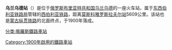 {{NoteTA|G1=Railway}}
{{Infobox Station
|BoxWidth = 302px
|Title = 乌兰乌德站
|SubTitle = 
|EngTitle = {{lang|ru|Станция Улан-Удэ}}
|EngSubTitle = 
|linecolour = lightgreen
|ImageName = Ulan ude station.jpg
|ImageSize = 290px
|ImageCaption = 车站外观
|ImagePadding = 0
|Code = 935506
|Operator = [[File:Russian_Railways_Logo.svg|25px]] [[俄罗斯铁路|俄罗斯铁路]]
|Owned = [[东西伯利亚铁路局|东西伯利亚铁路局]]
|Line = [[西伯利亞鐵路|西伯利亞鐵路]]、[[蒙古縱貫鐵路|蒙古縱貫鐵路]]
|Place = {{RUS}}[[布里亞特共和國|布里亞特共和國]][[烏蘭烏德|烏蘭烏德]]
|Coord = {{coord|51|50|28.2|N|107|34|59.4|E|source:wikidata-and-enwiki-cat-tree_region:RU|display=inline,title}}
|Style = 地面站
|Hall Style = 
|PlatformType = 
|PlatformNumber = 3
|TrackNum = 8
|Interchange = 
|ExitNumber = 
|StartDate = 1900年<ref>Железнодорожные станции СССР. Справочник. — М.: Транспорт, 1981</ref>
|Elevation = 
|Depth = 
|Architect = 
|connection = 
|yearly ridership = 
|daily ridership = 
|OPENHOURS = 
|Hours = 
|Time First = 
|Time First WD = 
|Time Last WD = 
|Time First WE = 
|Time Last WE = 
|Time Last = 
|Time Night Train = 
}}
'''乌兰乌德站'''（{{lang-rus|Улан-Удэстанция|Ulan-udestantsiya}}）是位于[[俄罗斯|俄罗斯]][[布里亚特共和国|布里亚特共和国]][[乌兰乌德|乌兰乌德]]的一座火车站，属于[[东西伯利亚铁路局|东西伯利亚铁路局]]管辖的[[西伯利亚铁路|西伯利亚铁路]]，距离[[莫斯科|莫斯科]][[雅罗斯拉夫尔站|雅罗斯拉夫尔站]]5609公里。该站也是[[蒙古纵贯铁路|蒙古纵贯铁路]]的北面终点，于1900年落成。

{{Start rail box|[[File:Russian_Railways_Logo.svg|25px]] [[俄罗斯铁路|俄罗斯铁路]]}}
{{s-inop|{{link-ru|玻璃厂站|Стеклозавод (платформа)}}|[[雅罗斯拉夫尔站|莫斯科]]方向}}
{{s-line|[[西伯利亚铁路|西伯利亚铁路]]<br />{{0}}{{0}}{{0}} 乌兰乌德站 {{0}}{{0}}{{0}}||#DA4216}}
{{s-inop|{{link-ru|5647公里信号所站|Пост 5647 км (остановочный пункт)}}|[[海参崴站|海参崴]]方向}}
{{end box}}

{{Rail-stub}}
{{russia-stub}}
[[分类:俄羅斯鐵路車站|分类:俄羅斯鐵路車站]]
[[Category:1900年啟用的鐵路車站|Category:1900年啟用的鐵路車站]]